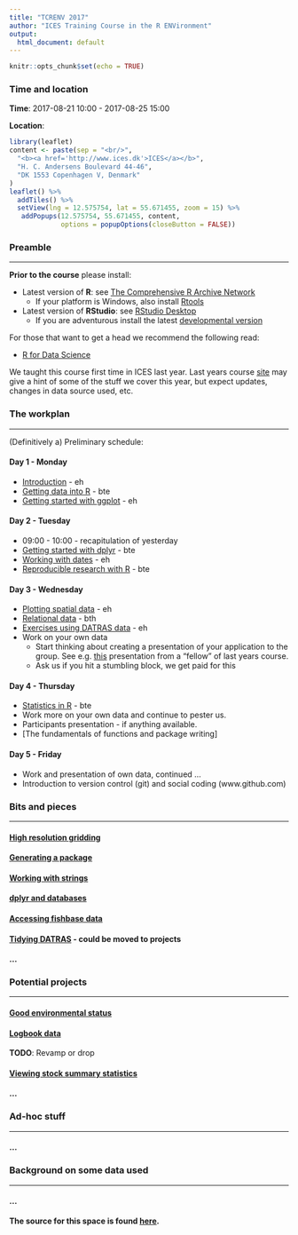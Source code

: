 ```yaml
---
title: "TCRENV 2017"
author: "ICES Training Course in the R ENVironment"
output:
  html_document: default
---
```


```r
knitr::opts_chunk$set(echo = TRUE)
```

### Time and location

__Time__: 2017-08-21 10:00 - 2017-08-25 15:00

__Location__:
```r
library(leaflet)
content <- paste(sep = "<br/>",
  "<b><a href='http://www.ices.dk'>ICES</a></b>",
  "H. C. Andersens Boulevard 44-46",
  "DK 1553 Copenhagen V, Denmark"
)
leaflet() %>% 
  addTiles() %>% 
  setView(lng = 12.575754, lat = 55.671455, zoom = 15) %>%
   addPopups(12.575754, 55.671455, content,
             options = popupOptions(closeButton = FALSE))
```

### Preamble
___

**Prior to the course** please install:

* Latest version of __R__: see [The Comprehensive R Archive Network](https://cran.r-project.org/)
    * If your platform is Windows, also install [Rtools](https://cran.r-project.org/bin/windows/Rtools)

* Latest version of __RStudio__: see [RStudio Desktop](https://www.rstudio.com/products/rstudio/download/)
    * If you are adventurous install the latest [developmental version](https://www.rstudio.com/products/rstudio/download/preview)

For those that want to get a head we recommend the following read:

  * [R for Data Science](http://r4ds.had.co.nz)
  
We taught this course first time in ICES last year. Last years course [site](http://www.hafro.is/~einarhj/education/tcrenv2016) may give a hint of some of the stuff we cover this year, but expect updates, changes in data source used, etc.

### The workplan
___

(Definitively a) Preliminary schedule:

#### Day 1 - Monday

* [Introduction](pre_intro.html) - eh
* [Getting data into R](pre_data.html) - bte
* [Getting started with ggplot](pre_ggplot.html) - eh

#### Day 2 - Tuesday

* 09:00 - 10:00 - recapitulation of yesterday
* [Getting started with dplyr](pre_dplyr.html) - bte
* [Working with dates](pre_dates.html) - eh
* [Reproducible research with R](pre_markdown.html) - bte


#### Day 3 - Wednesday

* [Plotting spatial data](pre_ggplot2.html) - eh
* [Relational data](pre_joins.html) - bth
* [Exercises using DATRAS data](pre_case.html) - eh
* Work on your own data
    * Start thinking about creating a presentation of your application to the group. See e.g. [this](http://www.hafro.is/~einarhj/education/tcrenv2016/adhoc/Multispecies_IGFS_DATRAS_maps.html) presentation from a "fellow" of last years course.
    * Ask us if you hit a stumbling block, we get paid for this

#### Day 4 - Thursday

* [Statistics in R](pre_statistics.html) - bte
* Work more on your own data and continue to pester us.
* Participants presentation - if anything available.
* [The fundamentals of functions and package writing]

#### Day 5 - Friday

* Work and presentation of own data, continued ...
* Introduction to version control (git) and social coding (www.github.com)

### Bits and pieces
___

#### [High resolution gridding](b_highresolutiongridding.html)

#### [Generating a package](b_packages.html)

#### [Working with strings](b_strings.html)

#### [dplyr and databases](b_databases.html)

#### [Accessing fishbase data](b_fishbase.html)

#### [Tidying DATRAS](p_tidydatras.html) - could be moved to projects

#### ...

### Potential projects
___

#### [Good environmental status](prj_ges.html)

#### [Logbook data](prj_log.html)

**TODO**: Revamp or drop

#### [Viewing stock summary statistics](prj_ss.html)

#### ...

### Ad-hoc stuff
___

#### ...

### Background on some data used
___

#### ...

**The source for this space is found [here](https://github.com/fishvice/tcrenv2017).**
